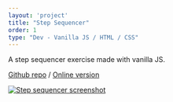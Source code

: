 ```yaml
---
layout: 'project'
title: "Step Sequencer"
order: 1
type: "Dev - Vanilla JS / HTML / CSS"
---
```


A step sequencer exercise made with vanilla JS.

[Github repo](https://github.com/Toww/step-sequencer) / [Online version](https://toww.github.io/step-sequencer/)

[![Step sequencer screenshot](/img/step-sequencer/step-sequencer.png)](https://toww.github.io/step-sequencer/)




